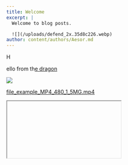 ```yaml
---
title: Welcome
excerpt: |
  Welcome to blog posts.

  ![](/uploads/defend_2x.35d8c226.webp)
author: content/authors/Aesor.md
---
```


H

ello from th[e dragon]()

![](/uploads/defend_2x.35d8c226.webp)

[file\_example\_MP4\_480\_1\_5MG.mp4](https://raw.githubusercontent.com/RPGLabsG/rpglabsg.github.io/master/public/uploads/file_example_MP4_480_1_5MG.mp4 "file_example_MP4_480_1_5MG.mp4")

<Iframe iframeSrc="https://raw.githubusercontent.com/RPGLabsG/rpglabsg.github.io/master/public/uploads/file_example_MP4_480_1_5MG.mp4" />

>

> \
> \
> ![](/uploads/usnje-rjava.JPG)\
> \
> Iframe:

<Iframe iframeSrc="https://chronoforge.gg/" height={500} />

Video:\\

<Youtube embedSrc="https://www.youtube.com/embed/T-D1KVIuvjA" />

<BlockQuote>
  >
</BlockQuote>

<DateTime />
